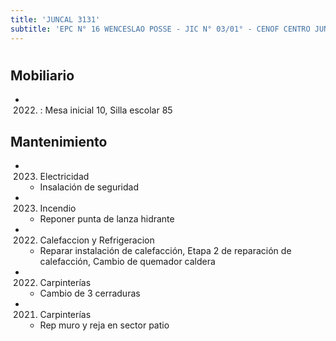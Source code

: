 ```yaml
---
title: 'JUNCAL 3131'
subtitle: 'EPC N° 16 WENCESLAO POSSE - JIC N° 03/01° - CENOF CENTRO JUNCAL - ESC. PRIM. 16/01°'
---
```


#


## Mobiliario

*  (2022) : Mesa inicial 10, Silla escolar 85 





## Mantenimiento

*  (2023) Electricidad 
    + Insalación de seguridad

*  (2023) Incendio 
    + Reponer punta de lanza hidrante

*  (2022) Calefaccion y Refrigeracion 
    + Reparar instalación de calefacción, Etapa 2 de reparación de calefacción, Cambio de quemador caldera

*  (2022) Carpinterías 
    + Cambio de 3 cerraduras

*  (2021) Carpinterías 
    + Rep muro y reja en sector patio



